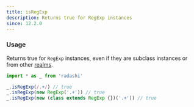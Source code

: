 ```yaml
---
title: isRegExp
description: Returns true for RegExp instances
since: 12.2.0
---
```


### Usage

Returns true for `RegExp` instances, even if they are subclass instances or from
other [realms](https://developer.mozilla.org/en-US/docs/Web/JavaScript/Reference/Operators/instanceof#instanceof_and_multiple_realms).

```ts
import * as _ from 'radashi'

_.isRegExp(/.+/) // true
_.isRegExp(new RegExp('.+')) // true
_.isRegExp(new (class extends RegExp {})('.+')) // true
```
